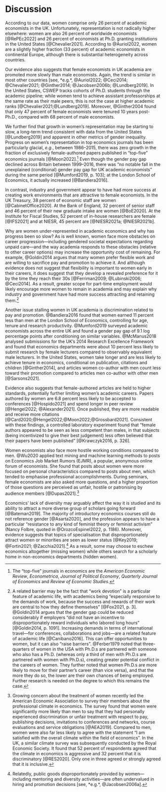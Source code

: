 # Discussion {#sec:discussion}

According to our data, women comprise only 26 percent of academic economists in the UK. Unfortunately, representation is not radically higher elsewhere: women are also 26 percent of worldwide economists [@RePEc2022] and 26 percent of economists at Ph.D. granting institutions in the United States [@Chevalier2021]. According to @Auriol2022, women are a slightly higher fraction (33 percent) of academic economists in continental Europe, although there is substantial heterogeneity across countries.

Our evidence also suggests that female economists in UK academia are promoted more slowly than male economists. Again, the trend is similar in most other countries [see, *e.g.*, @Auriol2022; @Ceci2014; @Chevalier2021; @Ginther2014; @Jacobsen2006b; @Lundberg2019]. In the United States, CSWEP tracks cohorts of Ph.D. students through the academic pipeline; while women tend to achieve assistant professorships at the same rate as their male peers, this is not the case at higher academic ranks [@Chevalier2021;@Lundberg2019]. Moreover, @Ginther2004 found that only 47 percent of female economists were tenured 10 years post-Ph.D., compared with 68 percent of male economists.

We further find that growth in women's representation may be starting to slow, a long-term trend consistent with data from the United States [@Lundberg2019] and apparent in other metrics of gender inequality. Progress on women's representation in top economics journals has been particularly glacial, *e.g.*, between 1986--2015, there was zero growth in the fraction of exclusively female-authored papers published in "top-five" economics journals [@Moon2022].^[The "top-five" journals in economics are the *American Economic Review*, *Econometrica*, *Journal of Political Economy*, *Quarterly Journal of Economics* and *Review of Economic Studies*.]  Even though the gender pay gap declined across Britain between 1999--2016, there was "no notable fall in the unexplained (conditional) gender pay gap for UK academic economists" during the same period [@Mumford2019, p. 103]; at the London School of Economics, it actually increased [@Bandiera2016].

In contrast, industry and government appear to have had more success at creating work environments that are attractive to female economists. In the UK Treasury, 38 percent of economic staff are women [@CabinetOffice2020]. At the Bank of England, 32 percent of senior staff and 46 percent of their new graduate intake are women [@BoE2020]. At the Institute for Fiscal Studies, 52 percent of in-house researchers are female [@IFS2021] and at NIESR, 45 percent are [@NIESR2021a; @NIESR2021b].

Why are women under-represented in academic economics and why has progress been so slow? As is well known, women face more obstacles on career progression---including gendered societal expectations regarding unpaid care---and the way academia responds to these obstacles (relative to other career options) may increase the opportunity cost of remaining. For example, @Goldin2014 argues that many women prefer flexible work and are willing to sacrifice pay and promotion to achieve it. And although evidence does not suggest that flexibility is important to women early in their careers, it does suggest that they develop a revealed preference for it by the time they reach their 30s [@Ferriman2009; @Lubinski2006; @Ceci2014]. As a result, greater scope for part-time employment would likely encourage more women to remain in academia and may explain why industry and government have had more success attracting and retaining them.^[A related barrier may be the fact that "work devotion" is a particular feature of academic life, with academics being "especially responsive to the demands of work, because the success and rewards of their work are central to how they define themselves" [@Fox2021, p. 3]. @Goldin2014 argues that the gender gap could be reduced considerably if employers "did not have an incentive to disproportionately reward individuals who labored long hours" [@Goldin2014, p. 1091]. Increasing demands in terms of international travel---for conferences, collaborations and jobs---are a related feature of academic life [@Canibano2016]. This can offer opportunities to women, but it can also "raise barriers". @Ferber1979 noted that three-quarters of women in the USA with Ph.D.s are partnered with someone who also has a Ph.D. (whereas only a third of men with Ph.D.s are partnered with women with Ph.D.s), creating greater potential conflict in the careers of women. They further noted that women Ph.D.s are more likely to move for their partner's career (than vice versa), and that the more they do so, the lower are their own chances of being employed. Further research is needed on the degree to which this remains the case.]

Another issue stalling women in UK academia is discrimination related to pay and promotion. @Bandiera2016 found that women earned 11 percent less than men at the London School of Economics, controlling for age, tenure and research productivity. @Mumford2019 surveyed academic economists across the entire UK and found a gender pay gap of 9.1 log percentage points after conditioning on similar variables. @McManus2018 analysed submissions for the UK's 2014 Research Excellence Framework and found that economics departments were about 10 percent less likely to submit research by female lecturers compared to observably equivalent male lecturers. In the United States, women take longer and are less likely to achieve tenure in economics, conditional on publication, citations and children [@Ginther2014], and articles women co-author with men count less toward their promotion compared to articles men co-author with other men [@Sarsons2021].

Evidence also suggests that female-authored articles are held to higher standards, potentially further limiting women's academic careers. Papers authored by women are 6.8 percent less likely to be accepted to conferences [@Hospido2021] and spend longer in peer review [@Hengel2022; @Alexander2021]. Once published, they are more readable and receive more citations [@Card2020;@Hengel2022;@Moon2022;@Grossbard2021]. Consistent with these findings, a controlled laboratory experiment found that "female authors appeared to be seen as less competent than males, in that subjects (being incentivized to give their best judgement) less often believed that their papers have been published" [@Krawczyk2016, p. 326].

Women economists also face more hostile working conditions compared to men. @Wu2020 applied text mining and machine learning methods to posts on Economics Job Market Rumors (EJMR), a popular, anonymous online forum of economists. She found that posts about women were more focused on personal characteristics compared to posts about men, which tended to emphasise professional accomplishments. During seminars, female economists are also asked more questions, and a higher proportion of those questions are perceived as unfair, hostile or patronising by audience members [@Dupas2021].^[Growing concern about the treatment of women recently led the American Economic Association to survey their members about the professional climate in economics. The survey found that women were significantly more likely than men to say that they had personally experienced discrimination or unfair treatment with respect to pay, publishing decisions, invitations to conferences and networks, course evaluations and service obligations [@AEA2019]. Compared to men, women were also far less likely to agree with the statement "I am satisfied with the overall climate within the field of economics". In the UK, a similar climate survey was subsequently conducted by the Royal Economic Society. It found that 52 percent of respondents agreed that the climate in economics is aggressive and 32 percent that it is discriminatory [@RES2020]. Only one in three agreed or strongly agreed that it is inclusive.]

Economics' lack of diversity may arguably affect the way it is studied and its ability to attract a more diverse group of scholars going forward [@Bateman2019]. The majority of introductory economics courses still do not reference gender [@Asarta2020], and the profession appears to have a particular "resistance to any kind of feminist theory or feminist activism" (Nancy Folbre, quoted in @OrozcoEspinel2022, p. 1186). Moreover, evidence suggests that topics of specialisation that disproportionately attract women or minorities are seen as lower status [@Key2019; @Fortin2021; @Zacchia2021].^[Relatedly, public goods disproportionately provided by women---including mentoring and diversity activities---are often undervalued in hiring and promotion decisions [see, *e.g.*, @Jacobsen2006a].] As a result, some may choose to eschew economics altogether (missing women) while others search for a scholarly home in non-economics departments (hidden women).
